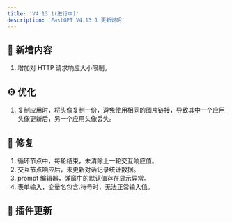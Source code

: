 ```yaml
---
title: 'V4.13.1(进行中)'
description: 'FastGPT V4.13.1 更新说明'
---
```




## 🚀 新增内容

1. 增加对 HTTP 请求响应大小限制。

## ⚙️ 优化

1. 复制应用时，将头像复制一份，避免使用相同的图片链接，导致其中一个应用头像更新后，另一个应用头像丢失。

## 🐛 修复

1. 循环节点中，每轮结束，未清除上一轮交互响应值。
2. 交互节点响应后，未更新对话记录统计数据。
3. prompt 编辑器，弹窗中的默认值存在显示异常。
4. 表单输入，变量名包含.符号时，无法正常输入值。

## 🔨 插件更新

